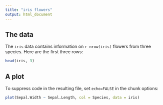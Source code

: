 ```yaml
---
title: "iris flowers"
output: html_document
---
```


## The data

The `iris` data contains information on `r nrow(iris)` flowers from three species. Here are the first three rows:
  
```r
head(iris, 3)
```

## A plot

To suppress code in the resulting file, set `echo=FALSE` in the chunk options:

```r
plot(Sepal.Width ~ Sepal.Length, col = Species, data = iris)
```
